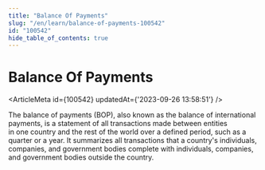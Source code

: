 ```yaml
---
title: "Balance Of Payments"
slug: "/en/learn/balance-of-payments-100542"
id: "100542"
hide_table_of_contents: true
---
```



# Balance Of Payments

<ArticleMeta id={100542} updatedAt={'2023-09-26 13:58:51'} />
<div className='border-solid border-b border-t-0 my-4 border-[var(--ifm-color-gray-300)]' />

The balance of payments (BOP), also known as the balance of international payments, is a statement of all transactions made between entities in one country and the rest of the world over a defined period, such as a quarter or a year. It summarizes all transactions that a country's individuals, companies, and government bodies complete with individuals, companies, and government bodies outside the country.
